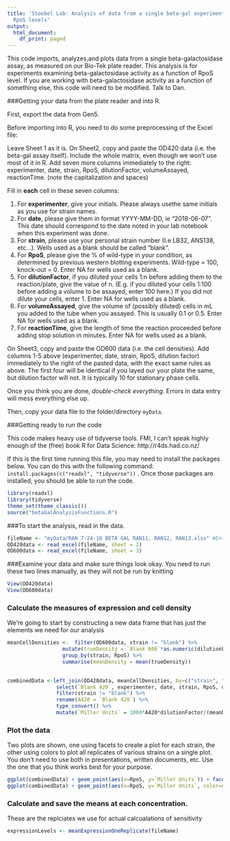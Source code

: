 ```yaml
---
title: 'Stoebel Lab: Analysis of data from a single beta-gal experiment with multiple
  RpoS levels'
output:
  html_document:
    df_print: paged
---
```


This code imports, analyzes,and plots data from a single beta-galactosidase assay, as measured on our Bio-Tek plate reader. This analysis is for experiments examining beta-galactosidase activity as a function of RpoS level. If you are working with beta-galactosidase activity as a function of something else, this code will need to be modified. Talk to Dan.

###Getting your data from the plate reader and into R.

First, export the data from Gen5.

Before importing into R, you need to do some preprocessing of the Excel file:

Leave Sheet 1 as it is.
On Sheet2, copy and paste the OD420 data (i.e. the beta-gal assay itself). Include the whole matrix, even though we won't use most of it in R.
Add seven more columns immediately to the right: experimenter, date, strain, RpoS, dilutionFactor, volumeAssayed, reactionTime. (note the capitalization and spaces)

Fill in **each** cell in these seven columns:  

1. For **experimenter**, give your initials. Please always usethe same initials as you use for strain names.
2. For **date**, please give them in format YYYY-MM-DD, ie "2018-06-07". This date should correspond to the date noted in your lab notebook when this experiment was done.
3. For **strain**, please use your personal strain number (I.e LB32, ANS138, etc...). Wells used as a blank should be called "blank".  
4. For **RpoS**, please give the % of wild-type in your condition, as determined by previous western blotting experiments. Wild-type = 100, knock-out = 0. Enter NA for wells used as a blank.  
5. For **dilutionFactor**, if you diluted your cells 1:n before adding them to the reaction/plate, give the value of n. (E.g. if you diluted your cells 1:100 before adding a volume to be assayed, enter 100 here.) If you did not dilute your cells, enter 1. Enter NA for wells used as a blank.
6. For **volumeAssayed**, give the volume of (possibly diluted) cells in mL you added to the tube when you assayed. This is usually 0.1 or 0.5. Enter NA for wells used as a blank.
7. For **reactionTime**, give the length of time the reaction proceeded before adding stop solution in minutes. Enter NA for wells used as a blank.

On Sheet3, copy and paste the OD600 data (i.e. the cell densities).
Add columns 1-5 above (experimenter, date, strain, RpoS, dilution factor) immediately to the right of the pasted data, with the exact same rules as above. The first four will be identical if you layed our your plate the same, but dilution factor will not. It is typically 10 for stationary phase cells.

Once you think you are done, *double-check everything*. Errors in data entry will mess everything else up.

Then, copy your data file to the folder/directory `myData`. 

###Getting ready to run the code

This code makes heavy use of tidyverse tools. FMI, I can't speak highly enough of the (free) book R for Data Science: http://r4ds.had.co.nz/ 

If this is the first time running this file, you may need to install the packages below. You can do this with the following command:   `install.packages(c("readxl", "tidyverse"))` . Once those packages are installed, you should be able to run the code. 

```r
library(readxl)
library(tidyverse)
theme_set(theme_classic())
source("betaGalAnalysisFunctions.R")
```

###To start the analysis, read in the data.

```r
fileName <- "myData/RAN 7-24-18 BETA GAL RAN11, RAN12, RAN13.xlsx" #Enter your Excel file here. Remember that tab completion will help you get the path & name correct
OD420data <- read_excel(fileName, sheet = 2)
OD600data <- read_excel(fileName, sheet = 3)
```

###Examine your data and make sure things look okay. 
You need to run these two lines manually, as they will not be run by knitting
```r
View(OD420data)
View(OD600data)
```

### Calculate the measures of expression and cell density

We're going to start by constructing a new data frame that has just the elements we need for our analysis 
```r
meanCellDensities <-  filter(OD600data, strain != "blank") %>%
                  mutate(trueDensity = `Blank 600`*as.numeric(dilutionFactor)) %>%
                  group_by(strain, RpoS) %>% 
                  summarise(meanDensity = mean(trueDensity)) 
  

combinedData <-left_join(OD420data, meanCellDensities, by=c("strain", "RpoS")) %>%
                select(`Blank 420`, experimenter, date, strain, RpoS, dilutionFactor, volumeAssayed, reactionTime, meanDensity) %>%
                filter(strain != "blank") %>%
                rename(A420 = `Blank 420`) %>%
                type_convert() %>%
                mutate(`Miller Units` = 1000*A420*dilutionFactor/(meanDensity*volumeAssayed*reactionTime))

```

### Plot the data

Two plots are shown, one using facets to create a plot for each strain, the other using colors to plot all replicates of various strains on a single plot. You don't need to use both in presentations, written documents, etc. Use the one that you think works best for your purpose. 

```r
ggplot(combinedData) + geom_point(aes(x=RpoS, y=`Miller Units`)) + facet_grid(.~strain) 
ggplot(combinedData) + geom_point(aes(x=RpoS, y=`Miller Units`, color=strain))
```

### Calculate and save the means at each concentration. 

These are the replciates we use for actual calcualations of sensitivity

```r
expressionLevels <- meanExpressionOneReplicate(fileName)
```


